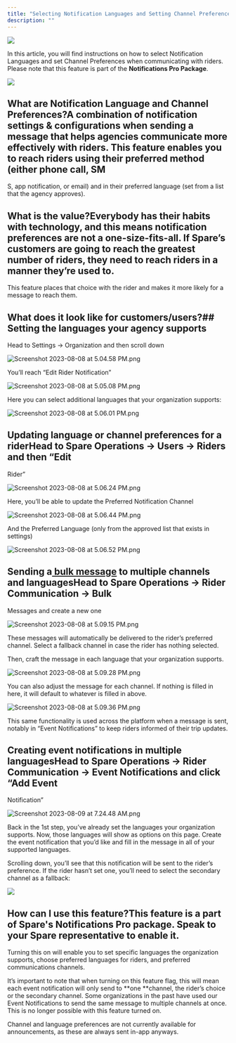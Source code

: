 ```yaml
---
title: "Selecting Notification Languages and Setting Channel Preferences"
description: ""
---
```


![](https://spare-74fa64f80617.intercom-attachments-1.com/i/o/971597864/bd7d9c3a33217d8453924521/iqdtOEIkYRtJe_4HHcETDsHMXCvxeeBqjw.png?expires=1753820100&signature=f29d30bea01c86393764a1d552f268671178955f3ccf4224d1f0e3cbee18e932&req=fScmE8B5lYdbFb4f3HP0gES%2BRzZzbtqk2KmYEb2nYkeyKtLxVJDUD8ncRlnT%0A3hA%3D%0A)

In this article, you will find instructions on how to select Notification Languages and set Channel Preferences when communicating with riders. Please note that this feature is part of the **Notifications Pro Package**.

![](https://spare-74fa64f80617.intercom-attachments-1.com/i/o/971597868/dfc349b7514050526c555866/6ybFEfEv8jt0lb83WEVEpkjcocLYfSCimA.png?expires=1753820100&signature=a56baace6d32a427173845fc018d8a8174f6506cc08a761eb8fed27f59ce16a3&req=fScmE8B5lYdXFb4f3HP0gII90rOpxKG9yapy2oVLwJo5%2FYUgfwSM286Zc59F%0AH1M%3D%0A)

## What are Notification Language and Channel Preferences?A combination of notification settings & configurations when sending a message that helps agencies communicate more effectively with riders. This feature enables you to reach riders using their preferred method (either phone call, SM

S, app notification, or email) and in their preferred language (set from a list that the agency approves).

## What is the value?Everybody has their habits with technology, and this means notification preferences are not a one-size-fits-all. If Spare’s customers are going to reach the greatest number of riders, they need to reach riders in a manner they’re used to. 

This feature places that choice with the rider and makes it more likely for a message to reach them.

## What does it look like for customers/users?## Setting the languages your agency supports

Head to Settings → Organization and then scroll down

![Screenshot 2023-08-08 at 5.04.58 PM.png](https://spare-74fa64f80617.intercom-attachments-1.com/i/o/971597871/fd657684db4baefcef8eaced/mp8Z7nz7vHoHYkG99ObFlrhKLALsz0P3sA.png?expires=1753820100&signature=7dae6d42614a0afd6fcb2124a0912f018bae4cf79c9882609c4be64e3bd49b2b&req=fScmE8B5lYZeFb4f3HP0gM%2FGP583q6opk%2B4hgl3Up%2BcIURlP4bOYI2vbwTFS%0AOeg%3D%0A)

You’ll reach “Edit Rider Notification”

![Screenshot 2023-08-08 at 5.05.08 PM.png](https://spare-74fa64f80617.intercom-attachments-1.com/i/o/971597880/63ba2be7aea3818f17020434/IreuWhZVtpnv8YpOqmK0vmb3r7V1CgHNFg.png?expires=1753820100&signature=22a1bfbfd3e8cd5bb2d3f4907f66d5bbe51fbef9a6856dae178dd430cce636f9&req=fScmE8B5lYlfFb4f3HP0gCVA5B0eRruaCEtU2AbLcxLAX0wkOrwtn6D1ZNvN%0AMxo%3D%0A)

Here you can select additional languages that your organization supports:

![Screenshot 2023-08-08 at 5.06.01 PM.png](https://spare-74fa64f80617.intercom-attachments-1.com/i/o/971597886/63f371a1a810cd160f95a460/flyK6zMu5ebOzSnRcRsaSCyweb0zXYLHkQ.png?expires=1753820100&signature=518f07a920d7a06c12ddf74a9eec0a06a74c6f792a27bc86f895502aec4fb963&req=fScmE8B5lYlZFb4f3HP0gECQch0u%2BSziYerEtaqeiIqPt0tRh4gF4IWYZuVX%0AxDo%3D%0A)

## Updating language or channel preferences for a riderHead to Spare Operations → Users → Riders and then “Edit 

Rider”

![Screenshot 2023-08-08 at 5.06.24 PM.png](https://spare-74fa64f80617.intercom-attachments-1.com/i/o/971597889/40fee986eb3dadcb51181389/hPiAtM78LWPzbF-879_fVZEuGX01k2Wvdg.png?expires=1753820100&signature=2fb2af3206f76db473967044a8270a7a24053a94aa601b9a068ef66dc4b539c2&req=fScmE8B5lYlWFb4f3HP0gNOi2e7xLIzd%2Fj2546kFDXcerwLy4RmXnN%2FETY9P%0A6aQ%3D%0A)

Here, you’ll be able to update the Preferred Notification Channel

![Screenshot 2023-08-08 at 5.06.44 PM.png](https://spare-74fa64f80617.intercom-attachments-1.com/i/o/971597894/80249a48c8fad99be0c43db2/ick3J1K3prxfxQAwgo8P2Jct7zLn9w7XxA.png?expires=1753820100&signature=72748384e09cf63eea411da73d45ea5384467c5fa5c383c4f5f7760ebcd48ab3&req=fScmE8B5lYhbFb4f3HP0gFdtVOEOJxYn3HVLNBit40%2B6uwDKiS92cNZZyal9%0AGZI%3D%0A)

And the Preferred Language (only from the approved list that exists in settings)

![Screenshot 2023-08-08 at 5.06.52 PM.png](https://spare-74fa64f80617.intercom-attachments-1.com/i/o/971597902/b86a87fc8aba76476a2f8014/Iy7V5qyJptzZTX-E0V2pGDuZSPY5BEh0-Q.png?expires=1753820100&signature=ec2d3e41353a9d74a2bbad50d02c56796c0468630358932469c752c5a09a51ac&req=fScmE8B5lIFdFb4f3HP0gGW5L1KDO4NY491bPwjkLRE0oXXGMuxd66zArfsp%0Asac%3D%0A)

## **Sending a[ bulk message](https://help.sparelabs.com/en/articles/8988979-informing-riders-bulk-messages) to multiple channels and languages**Head to Spare Operations → Rider Communication → Bulk 

Messages and create a new one

![Screenshot 2023-08-08 at 5.09.15 PM.png](https://spare-74fa64f80617.intercom-attachments-1.com/i/o/971597906/1af68932681db66b4eba9b8f/tbqELXHWBe97946x4CeQXLQ3wZZStMwrdg.png?expires=1753820100&signature=de365bae2335214895599c61ed24354dd1a7d32a2b8547668bc60c4eff1bc640&req=fScmE8B5lIFZFb4f3HP0gIVa1yMbtdT0%2BwDv8gA7CCGqQcFSCZZeiyC1VQAz%0AGT0%3D%0A)

These messages will automatically be delivered to the rider’s preferred channel. Select a fallback channel in case the rider has nothing selected.

Then, craft the message in each language that your organization supports.

![Screenshot 2023-08-08 at 5.09.28 PM.png](https://spare-74fa64f80617.intercom-attachments-1.com/i/o/971597913/5fb3568aff81464cce1c4bf0/mSh5JYfI8aq1QSFjui5_EoQGJiKxFcGqjA.png?expires=1753820100&signature=024052e6e4edd058ec40e0d2de399366d604e145d53a799abe6b787012949910&req=fScmE8B5lIBcFb4f3HP0gK41Vqyd2l4RCpLFn6D8%2FUkQmZtKT5cVlpaNMEwO%0AoJk%3D%0A)

You can also adjust the message for each channel. If nothing is filled in here, it will default to whatever is filled in above.

![Screenshot 2023-08-08 at 5.09.36 PM.png](https://spare-74fa64f80617.intercom-attachments-1.com/i/o/971597918/e9554407af8f95fedf439e6d/TOUeBu9jhNRI74KhoroohC8M6txSVpzYFQ.png?expires=1753820100&signature=3bec7527d5954e58820ab67d635549a92824b7683421543ddb7dfdcdd01cdd19&req=fScmE8B5lIBXFb4f3HP0gPjscOaxyAfxwMKxJLKu2I1bxQeJbPCbp%2Fja%2FRvV%0ATzw%3D%0A)

This same functionality is used across the platform when a message is sent, notably in “Event Notifications” to keep riders informed of their trip updates.

## 

## **Creating event notifications in multiple languages**Head to Spare Operations → Rider Communication → Event Notifications and click “Add Event 

Notification”

![Screenshot 2023-08-09 at 7.24.48 AM.png](https://spare-74fa64f80617.intercom-attachments-1.com/i/o/971597921/fce93de61fb71d5a4d2b29f9/sTN10brlUotl1ifsTs0qBiqc4SUzywHF6A.png?expires=1753820100&signature=7a77f9c3d0579f0ea856af9925a1e0b45ff7e329ad835ce8e12e297c429464e2&req=fScmE8B5lINeFb4f3HP0gCPGMMQW4O7iuVrfX5kydw0%2FX2PubYt%2FF%2BNMDNMT%0AQ28%3D%0A)

Back in the 1st step, you’ve already set the languages your organization supports. Now, those languages will show as options on this page. Create the event notification that you’d like and fill in the message in all of your supported languages.

Scrolling down, you’ll see that this notification will be sent to the rider’s preference. If the rider hasn’t set one, you’ll need to select the secondary channel as a fallback:

![](https://spare-74fa64f80617.intercom-attachments-1.com/i/o/971597926/566b27e695b6d9d54b11961f/FhoTW6Gxfa3CKaDK2lYnWT9_q4LjZRVvZw.png?expires=1753820100&signature=e8c5a3c465da1b91bcd34bca1196bc55470b36a80cc5871c8e68cb0c717f5387&req=fScmE8B5lINZFb4f3HP0gJv1MIQJylOIia%2BsI%2BXnCqsJcBzIywshJ4B4iIJS%0A8bg%3D%0A)

## How can I use this feature?This feature is a part of Spare's Notifications Pro package. Speak to your Spare representative to enable it. 

Turning this on will enable you to set specific languages the organization supports, choose preferred languages for riders, and preferred communications channels.

It’s important to note that when turning on this feature flag, this will mean each event notification will only send to **one **channel, the rider’s choice or the secondary channel. Some organizations in the past have used our Event Notifications to send the same message to multiple channels at once. This is no longer possible with this feature turned on.

Channel and language preferences are not currently available for announcements, as these are always sent in-app anyways.
